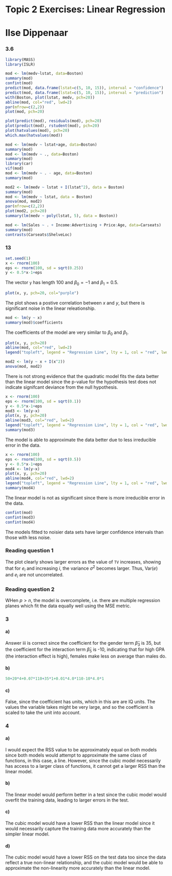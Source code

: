 # Topic 2 Exercises: Linear Regression

# Ilse Dippenaar

### 3.6
```r
library(MASS)
library(ISLR)
```
```r
mod <- lm(medv~lstat, data=Boston)
summary(mod)
confint(mod)
predict(mod, data.frame(lstat=c(5, 10, 15)), interval = "confidence")
predict(mod, data.frame(lstat=c(5, 10, 15)), interval = "prediction")
with(Boston, plot(lstat, medv, pch=20))
abline(mod, col="red", lwd=2)
par(mfrow=c(2,2))
plot(mod, pch=20)
```
```r
plot(predict(mod), residuals(mod), pch=20)
plot(predict(mod), rstudent(mod), pch=20)
plot(hatvalues(mod), pch=20)
which.max(hatvalues(mod))
```
```r
mod <- lm(medv ~ lstat+age, data=Boston)
summary(mod)
mod <- lm(medv ~ ., data=Boston)
summary(mod)
library(car)
vif(mod)
mod <- lm(medv ~ . - age, data=Boston)
summary(mod)
```
```r
mod2 <- lm(medv ~ lstat + I(lstat^2), data = Boston)
summary(mod)
mod <- lm(medv ~ lstat, data = Boston)
anova(mod, mod2)
par(mfrow=c(2,2))
plot(mod2, pch=20)
summary(lm(medv ~ poly(lstat, 5), data = Boston))
```
```r
mod <- lm(Sales ~ . + Income:Advertising + Price:Age, data=Carseats)
summary(mod)
contrasts(Carseats$ShelveLoc)
```


### 13
```r
set.seed(1)
x <- rnorm(100)
eps <- rnorm(100, sd = sqrt(0.25))
y <- 0.5*x-1+eps
```

The vector `y` has length 100 and $\beta_0=-1$ and $\beta_1=0.5$. 

```r
plot(x, y, pch=20, col="purple")
```

The plot shows a postive correlation between $x$ and $y$, but there is significant noise in the linear releationship.

```r
mod <- lm(y ~ x)
summary(mod)$coefficients
```

The coefficients of the model are very similar to $\beta_0$ and $\beta_1$.

```r
plot(x, y, pch=20)
abline(mod, col="red", lwd=2)
legend("topleft", legend = "Regression Line", lty = 1, col = "red", lwd = 2)
```
```r
mod2 <- lm(y ~ x + I(x^2))
anova(mod, mod2)
```

There is not strong evidence that the quadratic model fits the data better than the linear model since the p-value for the hypothesis test does not indicate signifcant deviance from the null hypothesis.

```r
x <- rnorm(100)
eps <- rnorm(100, sd = sqrt(0.1))
y <- 0.5*x-1+eps
mod3 <- lm(y~x)
plot(x, y, pch=20)
abline(mod3, col="red", lwd=2)
legend("topleft", legend = "Regression Line", lty = 1, col = "red", lwd = 2)
summary(mod3)
```

The model is able to approximate the data better due to less irreducible error in the data.

```r
x <- rnorm(100)
eps <- rnorm(100, sd = sqrt(0.5))
y <- 0.5*x-1+eps
mod4 <- lm(y~x)
plot(x, y, pch=20)
abline(mod4, col="red", lwd=2)
legend("topleft", legend = "Regression Line", lty = 1, col = "red", lwd = 2)
summary(mod4)
```

The linear model is not as significant since there is more irreducible error in the data.

```r
confint(mod)
confint(mod3)
confint(mod4)
```

The models fitted to noisier data sets have larger confidence intervals than those with less noise.

### Reading question 1

The plot clearly shows larger errors as the value of `TV` increases, showing that for $e_i$ and increasing $i$, the variance $\sigma^2$ becomes larger. Thus, $\text{Var}(e)$ and $e_i$ are not uncorrelated. 

### Reading question 2

WHen $p>n$, the model is overcomplete, i.e. there are multiple regression planes which fit the data equally well using the MSE metric.

### 3

#### a)

Answer iii is correct since the coefficient for the gender term $\hat{\beta}_3$ is 35, but the coefficient for the interaction term $\hat{\beta}_5$ is -10, indicating that for high GPA (the interaction effect is high), females make less on average than males do.

#### b)

```r
50+20*4+0.07*110+35*1+0.01*4.0*110-10*4.0*1
```

#### c)
False, since the coefficient has units, which in this are are IQ units. The values the variable takes might be very large, and so the coefficient is scaled to take the unit into account.

### 4

#### a)

I would expect the RSS value to be approximately equal on both models since both models would attempt to approximate the same class of functions, in this case, a line. However, since the cubic model necessarily has access to a larger class of functions, it cannot get a larger RSS than the linear model.

#### b)

The linear model would perform better in a test since the cubic model would overfit the training data, leading to larger errors in the test.

#### c)

The cubic model would have a lower RSS than the linear model since it would necessarily capture the training data more accurately than the simpler linear model. 

#### d)

The cubic model would have a lower RSS on the test data too since the data reflect a true non-linear relationship, and the cubic model would be able to approximate the non-linearity more accurately than the linear model.